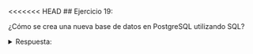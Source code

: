 <<<<<<< HEAD
## Ejercicio 19:

¿Cómo se crea una nueva base de datos en PostgreSQL utilizando SQL?

<details>

<summary>Respuesta:</summary>
Para crear una nueva base de datos en PostgreSQL utilizando SQL, se utiliza la siguiente consulta:

```sql
CREATE DATABASE nombre_basededatos;
```

=======
## Ejercicio 19:

¿Cómo se crea una nueva base de datos en PostgreSQL utilizando SQL?

<details>

<summary>Respuesta:</summary>
Para crear una nueva base de datos en PostgreSQL utilizando SQL, se utiliza la siguiente consulta:

```sql
CREATE DATABASE nombre_basededatos;
```

>>>>>>> e8ed08b1a5bbe1e369719187cfc4de7f7e2a41a9
</details>